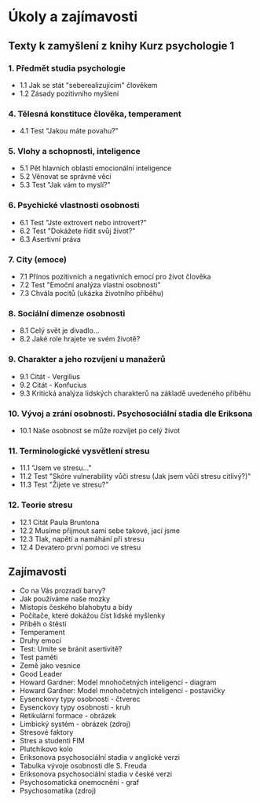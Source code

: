 
# Úkoly a zajímavosti

## Texty k zamyšlení z knihy Kurz psychologie 1

### 1. Předmět studia psychologie

- <Link href="/psy1/ukoly/1.1">1.1 Jak se stát "seberealizujícím" člověkem</Link>
- <Link href="/psy1/ukoly/1.2">1.2 Zásady pozitivního myšlení</Link>

### 4. Tělesná konstituce člověka, temperament

- <Link href="/psy1/ukoly/4.1">4.1 Test "Jakou máte povahu?"</Link>

### 5. Vlohy a schopnosti, inteligence

- <Link href="/psy1/ukoly/5.1">5.1 Pět hlavních oblastí emocionální inteligence</Link>
- <Link href="/psy1/ukoly/5.2">5.2 Věnovat se správné věci</Link>
- <Link href="/psy1/ukoly/5.3">5.3 Test "Jak vám to myslí?" <InteractiveBadge/></Link>

### 6. Psychické vlastnosti osobnosti

- <Link href="/psy1/ukoly/6.1">6.1 Test "Jste extrovert nebo introvert?"</Link>
- <Link href="/psy1/ukoly/6.2">6.2 Test "Dokážete řídit svůj život?" <InteractiveBadge/></Link>
- <Link href="/psy1/ukoly/6.3">6.3 Asertivní práva</Link>

### 7. City (emoce)

- <Link href="/psy1/ukoly/7.1">7.1 Přínos pozitivních a negativních emocí pro život člověka</Link>
- <Link href="/psy1/ukoly/7.2">7.2 Test "Emoční analýza vlastní osobnosti"</Link>
- <Link href="/psy1/ukoly/7.3">7.3 Chvála pocitů (ukázka životního příběhu)</Link>

### 8. Sociální dimenze osobnosti

- <Link href="/psy1/ukoly/8.1">8.1 Celý svět je divadlo...</Link>
- <Link href="/psy1/ukoly/8.2">8.2 Jaké role hrajete ve svém životě?</Link>

### 9. Charakter a jeho rozvíjení u manažerů

- <Link href="/psy1/ukoly/9.1">9.1 Citát - Vergilius</Link>
- <Link href="/psy1/ukoly/9.2">9.2 Citát - Konfucius</Link>
- <Link href="/psy1/ukoly/9.3">9.3 Kritická analýza lidských charakterů na základě uvedeného příběhu</Link>

### 10. Vývoj a zrání osobnosti. Psychosociální stadia dle Eriksona

- <Link href="/psy1/ukoly/10.1">10.1 Naše osobnost se může rozvíjet po celý život</Link>

### 11. Terminologické vysvětlení stresu

- <Link href="/psy1/ukoly/11.1">11.1 "Jsem ve stresu..."</Link>
- <Link href="/psy1/ukoly/11.2">11.2 Test "Skóre vulnerability vůči stresu (Jak jsem vůči stresu citlivý?)" <InteractiveBadge/></Link>
- <Link href="/psy1/ukoly/11.3">11.3 Test "Žijete ve stresu?" <InteractiveBadge/></Link>

### 12. Teorie stresu

- <Link href="/psy1/ukoly/12.1">12.1 Citát Paula Bruntona</Link>
- <Link href="/psy1/ukoly/12.2">12.2 Musíme přijmout sami sebe takové, jací jsme</Link>
- <Link href="/psy1/ukoly/12.3">12.3 Tlak, napětí a namáhání při stresu</Link>
- <Link href="/psy1/ukoly/12.4">12.4 Devatero první pomoci ve stresu</Link>

## Zajímavosti

- <Link href="/doc/barvy.pdf" file>Co na Vás prozradí barvy?</Link>
- <Link href="/doc/mozky.pdf" file>Jak používáme naše mozky</Link>
- <Link href="/doc/kde_se_zije_nejlip.pdf" file>Místopis českého blahobytu a bídy</Link>
- <Link href="/doc/pocitace_myslenky.pdf" file>Počítače, které dokážou číst lidské myšlenky</Link>
- <Link href="/doc/pribeh_o_stesti.pdf" file>Příběh o štěstí</Link>
- <Link href="/doc/temperament.pdf" file>Temperament</Link>
- <Link href="/doc/druhy_emoci.pdf" file>Druhy emocí</Link>
- <Link href="/doc/test_asertivita.pdf" file>Test: Umíte se bránit asertivitě?</Link>
- <Link href="/doc/test_pameti.pdf" file>Test paměti</Link>
- <Link href="/doc/zeme_jako_vesnice.pdf" file>Země jako vesnice</Link>
- <Link href="/img/goodleader.jpg" file>Good Leader</Link>
- <Link href="/img/diagram.png" file>Howard Gardner: Model mnohočetných inteligencí - diagram</Link>
- <Link href="/img/postavicky.png" file>Howard Gardner: Model mnohočetných inteligencí - postavičky</Link>
- <Link href="/img/eysenck.jpg" file>Eysenckovy typy osobnosti - čtverec</Link>
- <Link href="/img/eysenckkruh.png" file>Eysenckovy typy osobnosti - kruh</Link>
- <Link href="/img/retikularniFormace.jpg" file>Retikulární formace - obrázek</Link>
- <Link href="/img/b-limcz.png" file>Limbický systém - obrázek</Link> (<Link href="https://www.kurzy-leceni.cz/cs/blog/jak-zklidnit-svuj-emocni-mozek-.alej">zdroj</Link>)
- <Link href="/doc/stresove_faktory.pdf" file>Stresové faktory</Link>
- <Link href="https://www.youtube.com/watch?v=MaoLp38O25k&feature=youtu.be">Stres a studenti FIM</Link>
- <Link href="https://upload.wikimedia.org/wikipedia/commons/c/ce/Plutchik-wheel.svg">Plutchikovo kolo</Link>
- <Link href="/doc/EriksonovaPsychoSocStadia.png" file>Eriksonova psychosociální stadia v anglické verzi</Link>
- <Link href="/doc/freudTabulka.jpeg" file>Tabulka vývoje osobnosti dle S. Freuda</Link>
- <Link href="/doc/VyvojoveStupnePsychiky.png" file>Eriksonova psychosociální stadia v české verzi</Link>
- <Link href="/img/graf_psychosomatickaonemocneni.png" file>Psychosomatická onemocnění - graf</Link>
- <Link href="/img/psy1_psychosomatika.png" file>Psychosomatika</Link> (<Link href="https://danielpetlak.cz/o-projektu/psychosomatika/">zdroj</Link>)
